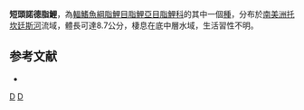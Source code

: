 {{Speciesbox 
| taxon = Knodus breviceps
| status = NE
| status_system = IUCN3.1
| authority =  [[Eigenmann|Eigenmann]],1908
| synonyms = *''Bryconamericus breviceps''<br /><small>Eigenmann, 1908</small>
}}
'''短頭諾德脂鯉'''，為[[輻鰭魚綱|輻鰭魚綱]][[脂鯉目|脂鯉目]][[脂鯉亞目|脂鯉亞目]][[脂鯉科|脂鯉科]]的其中一個[[種|種]]，分布於[[南美洲|南美洲]][[托坎廷斯河|托坎廷斯河]]流域，體長可達8.7公分，棲息在底中層水域，生活習性不明。

==参考文献==
{{refbegin}}
*{{FishBase_species|genus=Knodus|species=breviceps|year=2014|month=1}}
{{refend}}

{{Taxonbar|from=Q6417779}}

[[Category:諾德脂鯉屬|D]]
[[Category:1908年描述的鱼类|D]]


{{魚類小作品}}